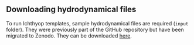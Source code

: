 
## Downloading hydrodynamical files {#sec-ich-hydro}

To run Ichthyop templates, sample hydrodynamical files are required (`input` folder). They were previously part of the GitHub repository but have
been migrated to Zenodo. They can be downloaded [here](https://doi.org/10.5281/zenodo.10890690).
